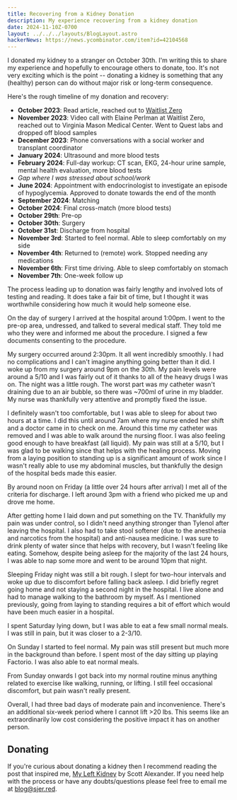 ```yaml
---
title: Recovering from a Kidney Donation
description: My experience recovering from a kidney donation
date: 2024-11-10Z-0700
layout: ../../../layouts/BlogLayout.astro
hackerNews: https://news.ycombinator.com/item?id=42104568
---
```


I donated my kidney to a stranger on October 30th. I'm writing this to share my experience and hopefully to encourage others to donate, too. It's not very exciting which is the point -- donating a kidney is something that any (healthy) person can do without major risk or long-term consequence.

Here's the rough timeline of my donation and recovery:

- **October 2023**: Read article, reached out to [Waitlist Zero](https://waitlistzero.org/)
- **November 2023**: Video call with Elaine Perlman at Waitlist Zero, reached out to Virginia Mason Medical Center. Went to Quest labs and dropped off blood samples
- **December 2023**: Phone conversations with a social worker and transplant coordinator
- **January 2024**: Ultrasound and more blood tests
- **February 2024**: Full-day workup: CT scan, EKG, 24-hour urine sample, mental health evaluation, more blood tests
- _Gap where I was stressed about school/work_
- **June 2024**: Appointment with endocrinologist to investigate an episode of hypoglycemia. Approved to donate towards the end of the month
- **September 2024**: Matching
- **October 2024**: Final cross-match (more blood tests)
- **October 29th**: Pre-op
- **October 30th**: Surgery
- **October 31st**: Discharge from hospital
- **November 3rd**: Started to feel normal. Able to sleep comfortably on my side
- **November 4th**: Returned to (remote) work. Stopped needing any medications
- **November 6th**: First time driving. Able to sleep comfortably on stomach
- **November 7th**: One-week follow up

The process leading up to donation was fairly lengthy and involved lots of testing and reading. It does take a fair bit of time, but I thought it was worthwhile considering how much it would help someone else.

On the day of surgery I arrived at the hospital around 1:00pm. I went to the pre-op area, undressed, and talked to several medical staff. They told me who they were and informed me about the procedure. I signed a few documents consenting to the procedure.

My surgery occurred around 2:30pm. It all went incredibly smoothly. I had no complications and I can't imagine anything going better than it did. I woke up from my surgery around 9pm on the 30th. My pain levels were around a 5/10 and I was fairly out of it thanks to all of the heavy drugs I was on. The night was a little rough. The worst part was my catheter wasn't draining due to an air bubble, so there was ~700ml of urine in my bladder. My nurse was thankfully very attentive and promptly fixed the issue.

I definitely wasn't too comfortable, but I was able to sleep for about two hours at a time. I did this until around 7am where my nurse ended her shift and a doctor came in to check on me. Around this time my catheter was removed and I was able to walk around the nursing floor. I was also feeling good enough to have breakfast (all liquid). My pain was still at a 5/10, but I was glad to be walking since that helps with the healing process. Moving from a laying position to standing up is a significant amount of work since I wasn't really able to use my abdominal muscles, but thankfully the design of the hospital beds made this easier.

By around noon on Friday (a little over 24 hours after arrival) I met all of the criteria for discharge. I left around 3pm with a friend who picked me up and drove me home.

After getting home I laid down and put something on the TV. Thankfully my pain was under control, so I didn't need anything stronger than Tylenol after leaving the hospital. I also had to take stool softener (due to the anesthesia and narcotics from the hospital) and anti-nausea medicine. I was sure to drink plenty of water since that helps with recovery, but I wasn't feeling like eating. Somehow, despite being asleep for the majority of the last 24 hours, I was able to nap some more and went to be around 10pm that night.

Sleeping Friday night was still a bit rough. I slept for two-hour intervals and woke up due to discomfort before falling back asleep. I did briefly regret going home and not staying a second night in the hospital. I live alone and had to manage walking to the bathroom by myself. As I mentioned previously, going from laying to standing requires a bit of effort which would have been much easier in a hospital.

I spent Saturday lying down, but I was able to eat a few small normal meals. I was still in pain, but it was closer to a 2-3/10.

On Sunday I started to feel normal. My pain was still present but much more in the background than before. I spent most of the day sitting up playing Factorio. I was also able to eat normal meals.

From Sunday onwards I got back into my normal routine minus anything related to exercise like walking, running, or lifting. I still feel occasional discomfort, but pain wasn't really present.

Overall, I had three bad days of moderate pain and inconvenience. There's an additional six-week period where I cannot lift >20 lbs. This seems like an extraordinarily low cost considering the positive impact it has on another person.

## Donating

If you're curious about donating a kidney then I recommend reading the post that inspired me, [My Left Kidney](https://www.astralcodexten.com/p/my-left-kidney) by Scott Alexander. If you need help with the process or have any doubts/questions please feel free to email me at blog@sjer.red.
